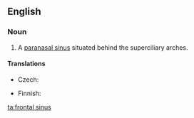 ==English==
{{wikipedia}}
===Noun===
{{en-noun|sg=[[frontal]] [[sinus]]|frontal sinuses}}

# {{anatomy}} A [[paranasal sinus]] situated behind the superciliary arches.

====Translations====
{{trans-top|sinus}}
* Czech: {{t-|cs|čelní dutina|f}}
{{trans-mid}}
* Finnish: {{t|fi|otsaontelo}}
{{trans-bottom}}

[[ta:frontal sinus]]